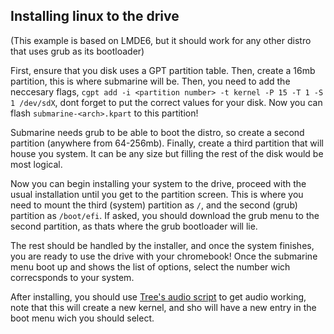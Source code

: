 ## Installing linux to the drive
(This example is based on LMDE6, but it should work for any other distro that uses grub as its bootloader)

First, ensure that you disk uses a GPT partition table. Then, create a 16mb partition, this is where submarine will be. Then, you need to add the neccesary flags, `cgpt add -i <partition number> -t kernel -P 15 -T 1 -S 1 /dev/sdX`, dont forget to put the correct values for your disk. Now you can flash `submarine-<arch>.kpart` to this partition!

Submarine needs grub to be able to boot the distro, so create a second partition (anywhere from 64-256mb). Finally, create a third partition that will house you system. It can be any size but filling the rest of the disk would be most logical.

Now you can begin installing your system to the drive, proceed with the usual installation until you get to the partition screen. This is where you need to mount the third (system) partition as `/`, and the second (grub) partition as `/boot/efi`. If asked, you should download the grub menu to the second partition, as thats where the grub bootloader will lie.

The rest should be handled by the installer, and once the system finishes, you are ready to use the drive with your chromebook! Once the submarine menu boot up and shows the list of options, select the number wich correcsponds to your system.

After installing, you should use [Tree's audio script](https://github.com/WeirdTreeThing/chromebook-linux-audio) to get audio working, note that this will create a new kernel, and sho will have a new entry in the boot menu wich you should select.
